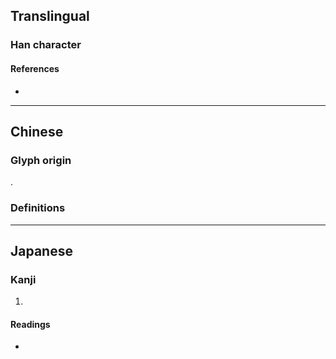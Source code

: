 {{also|博}}
{{character info}}
==Translingual==

===Han character===
{{Han char|rn=61|rad=心|as=10|sn=13|four=|canj=PIBI|ids=⿰忄尃}}

====References====
* {{Han ref|kx=0397.040|dkj=11028|hdz=42336.030|uh=613D|ud=24893}}

----

==Chinese==

===Glyph origin===
{{Han etym}}
{{Han compound|心|尃|c1=s|c2=p|t1=heart|ls=psc}}.

===Definitions===
{{zh-see|博|v}}

----

==Japanese==

===Kanji===
{{ja-kanji|grade=|rs=心10}}

# {{rfdef|ja|sort=心10}}

====Readings====
* {{ja-readings
|goon=はく
|kanon=はく
|kanyoon=ばく
|kun=ひろい, ひろめる
}}